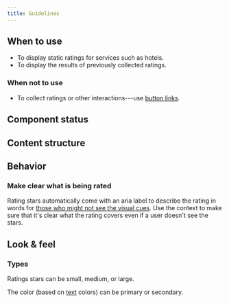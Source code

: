 ```yaml
---
title: Guidelines
---
```


<ReactExample name="RatingStars" />

## When to use

- To display static ratings for services such as hotels.
- To display the results of previously collected ratings.

### When not to use

- To collect ratings or other interactions---use [button links](/components/action/buttonlink/).

## Component status

<ComponentStatus component="RatingStars" />

## Content structure

<FigmaFile
  file="4QJZqvBvRrLu6t9mwObCkA"
  node="164%3A0"
  alt="Rating: indicates the rating rounded to a whole number; empty: optionally shows the potential rating not obtained."
/>

## Behavior

### Make clear what is being rated

Rating stars automatically come with an aria label to describe the rating in words
for [those who might not see the visual cues](/foundation/accessibility/).
Use the context to make sure that it's clear what the rating covers
even if a user doesn't see the stars.

## Look & feel

### Types

Ratings stars can be small, medium, or large.

<ReactExample name="RatingStars sizes" />

The color (based on [text](https://orbit.kiwi/components/text/) colors) can be primary or secondary.

<ReactExample name="RatingStars color" />
